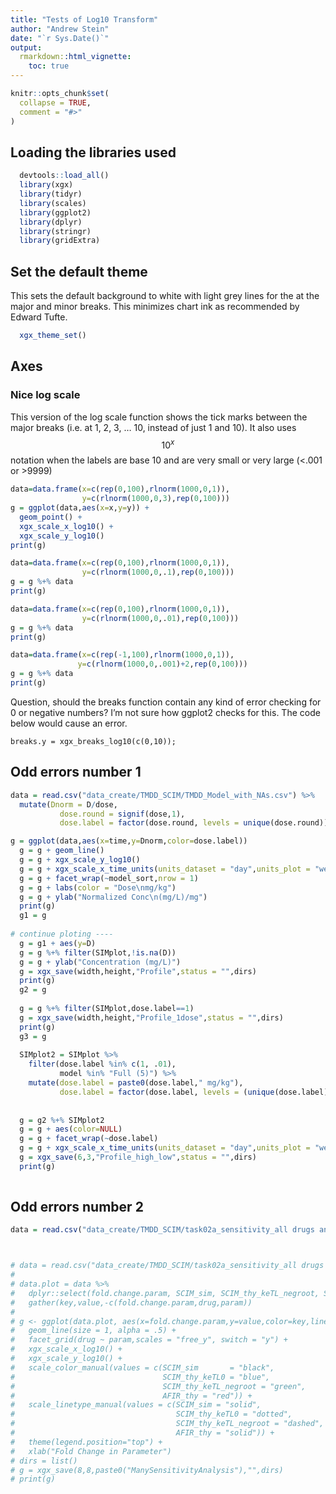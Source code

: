 ```yaml
---
title: "Tests of Log10 Transform"
author: "Andrew Stein"
date: "`r Sys.Date()`"
output: 
  rmarkdown::html_vignette:
    toc: true
---
```


```r
knitr::opts_chunk$set(
  collapse = TRUE,
  comment = "#>"
)
```
## Loading the libraries used
```r
  devtools::load_all()
  library(xgx)
  library(tidyr)
  library(scales)
  library(ggplot2)
  library(dplyr)
  library(stringr)
  library(gridExtra)
```

## Set the default theme
This sets the default background to white with light grey lines for the at the major and minor breaks.  This minimizes chart ink as recommended by Edward Tufte.
```r
  xgx_theme_set()
```

## Axes

### Nice log scale
This version of the log scale function shows the tick marks between the major breaks (i.e. at 1, 2, 3, ... 10, instead of just 1 and 10).  It also uses $$10^x$$ notation when the labels are base 10 and are very small or very large (<.001 or >9999)

```r
data=data.frame(x=c(rep(0,100),rlnorm(1000,0,1)),
                y=c(rlnorm(1000,0,3),rep(0,100)))
g = ggplot(data,aes(x=x,y=y)) + 
  geom_point() + 
  xgx_scale_x_log10() + 
  xgx_scale_y_log10()
print(g)

data=data.frame(x=c(rep(0,100),rlnorm(1000,0,1)),
                y=c(rlnorm(1000,0,.1),rep(0,100)))
g = g %+% data
print(g)

data=data.frame(x=c(rep(0,100),rlnorm(1000,0,1)),
                y=c(rlnorm(1000,0,.01),rep(0,100)))
g = g %+% data
print(g)

data=data.frame(x=c(rep(-1,100),rlnorm(1000,0,1)),
               y=c(rlnorm(1000,0,.001)+2,rep(0,100)))
g = g %+% data
print(g)
```

Question, should the breaks function contain any kind of error checking for 0 or negative numbers?  I'm not sure how ggplot2 checks for this.  The code below would cause an error.
```
breaks.y = xgx_breaks_log10(c(0,10));
```

## Odd errors number 1
```r
data = read.csv("data_create/TMDD_SCIM/TMDD_Model_with_NAs.csv") %>%
  mutate(Dnorm = D/dose,
           dose.round = signif(dose,1),
           dose.label = factor(dose.round, levels = unique(dose.round)))

g = ggplot(data,aes(x=time,y=Dnorm,color=dose.label))
  g = g + geom_line()
  g = g + xgx_scale_y_log10()
  g = g + xgx_scale_x_time_units(units_dataset = "day",units_plot = "week",limits = c(0,7*16))
  g = g + facet_wrap(~model_sort,nrow = 1)
  g = g + labs(color = "Dose\nmg/kg")
  g = g + ylab("Normalized Conc\n(mg/L)/mg")
  print(g)
  g1 = g
  
# continue ploting ----
  g = g1 + aes(y=D)
  g = g %+% filter(SIMplot,!is.na(D))
  g = g + ylab("Concentration (mg/L)")
  g = xgx_save(width,height,"Profile",status = "",dirs)
  print(g)
  g2 = g
  
  g = g %+% filter(SIMplot,dose.label==1)
  g = xgx_save(width,height,"Profile_1dose",status = "",dirs)
  print(g)
  g3 = g
  
  SIMplot2 = SIMplot %>%
    filter(dose.label %in% c(1, .01),
           model %in% "Full (5)") %>%
    mutate(dose.label = paste0(dose.label," mg/kg"),
           dose.label = factor(dose.label, levels = (unique(dose.label))))
    
  
  g = g2 %+% SIMplot2
  g = g + aes(color=NULL)
  g = g + facet_wrap(~dose.label)
  g = g + xgx_scale_x_time_units(units_dataset = "day",units_plot = "week",limits = c(0,8*7))
  g = xgx_save(6,3,"Profile_high_low",status = "",dirs)
  print(g)
  

```

## Odd errors number 2
```r
data = read.csv("data_create/TMDD_SCIM/task02a_sensitivity_all drugs and params_100_updated 04_24.csv")



# data = read.csv("data_create/TMDD_SCIM/task02a_sensitivity_all drugs and params_100_updated 04_24.csv")
# 
# data.plot = data %>%
#   dplyr::select(fold.change.param, SCIM_sim, SCIM_thy_keTL_negroot, SCIM_thy_keTL0, AFIR_thy, drug,param) %>%
#   gather(key,value,-c(fold.change.param,drug,param))
# 
# g <- ggplot(data.plot, aes(x=fold.change.param,y=value,color=key,linetype=key)) + 
#   geom_line(size = 1, alpha = .5) +
#   facet_grid(drug ~ param,scales = "free_y", switch = "y") + 
#   xgx_scale_x_log10() + 
#   xgx_scale_y_log10() + 
#   scale_color_manual(values = c(SCIM_sim       = "black",
#                                 SCIM_thy_keTL0 = "blue",
#                                 SCIM_thy_keTL_negroot = "green",
#                                 AFIR_thy = "red")) + 
#   scale_linetype_manual(values = c(SCIM_sim = "solid",
#                                    SCIM_thy_keTL0 = "dotted",
#                                    SCIM_thy_keTL_negroot = "dashed",
#                                    AFIR_thy = "solid")) + 
#   theme(legend.position="top") + 
#   xlab("Fold Change in Parameter")
# dirs = list()
# g = xgx_save(8,8,paste0("ManySensitivityAnalysis"),"",dirs)
# print(g)

```
